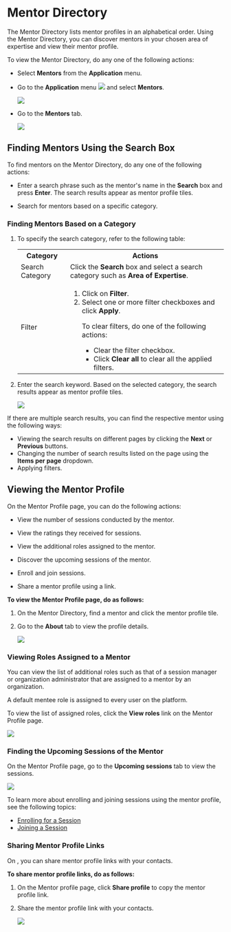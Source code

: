 
# Mentor Directory 

The Mentor Directory lists mentor profiles in an alphabetical order. Using the Mentor Directory, you can discover mentors in your chosen area of expertise and view their mentor profile.

To view the Mentor Directory, do any one of the following actions:

* Select **Mentors** from the **Application** menu.

* Go to the **Application** menu ![](media/burgermenu-icon.png) and select **Mentors**.

    ![](media/portal-applicationmenumentors.png)

* Go to the <b>Mentors</b> tab.

    ![](media/mentordirectory-icon.PNG)

## Finding Mentors Using the Search Box

To find mentors on the Mentor Directory, do any one of the following actions:

* Enter a search phrase such as the mentor's name  in the **Search** box and press **Enter**. The search results appear as mentor profile tiles.

* Search for mentors based on a specific category.

### Finding Mentors Based on a Category

1. To specify the search category, refer to the following table:

    <table>
    <tr>
        <th>Category</th>
        <th>Actions</th>
    </tr>
    <tr>
        <td>Search Category</td>
        <td>Click the <b>Search</b> box and select a search category such as <b>Area of Expertise</b>.</td>
    </tr>
    <tr>
        <td>Filter</td>
        <td><ol><li>Click on <b>Filter</b>.</li><li>Select one or more filter checkboxes and click <b>Apply</b>.</li><Admonition type="tip"><p>To clear filters, do one of the following actions:</p><ul><li>Clear the filter checkbox.</li><li>Click <b>Clear all</b> to clear all the applied filters.</li></ul></Admonition></ol></td>
    </tr>
    </table>

2. Enter the search keyword. Based on the selected category, the search results appear as mentor profile tiles.

    ![](media/searchmentors.png)

<Admonition type="tip">
<p>If there are multiple search results, you can find the respective mentor using the following ways:</p>
<ul>
<li>Viewing the search results on different pages by clicking the <b>Next</b> or <b>Previous</b> buttons.</li>
<li>Changing the number of search results listed on the page using the <b>Items per page</b> dropdown.</li>
<li>Applying filters.</li>
</ul>
</Admonition>

## Viewing the Mentor Profile

On the Mentor Profile page, you can do the following actions:

* View the number of sessions conducted by the mentor.

* View the ratings they received for sessions.

* View the additional roles assigned to the mentor.

* Discover the upcoming sessions of the mentor.

* Enroll and join sessions.

* Share a mentor profile using a link.

**To view the Mentor Profile page, do as follows:**

1. On the Mentor Directory, find a mentor and click the mentor profile tile.

2. Go to the <b>About</b> tab to view the profile details.

    ![](media/portal-mentorprofilepage.png)

### Viewing Roles Assigned to a Mentor

You can view the list of additional roles such as that of a session manager or organization administrator that are assigned to a mentor by an organization.

<Admonition type="tip">   
<p>A default mentee role is assigned to every user on the platform.</p>
</Admonition>

To view the list of assigned roles, click the **View roles** link on the Mentor Profile page.

![](media/portal-mentorprofilepage.png)

### Finding the Upcoming Sessions of the Mentor

On the Mentor Profile page, go to the <b>Upcoming sessions</b> tab to view the sessions.

![](media/portal-mentordirectory-upcomingsessions.png)

<Admonition type="info">
<p>To learn more about enrolling and joining sessions using the mentor profile, see the following topics:</p>
<ul>
<li><a href="enrolling-for-a-session">Enrolling for a Session</a></li>
<li><a href="joining-a-session">Joining a Session</a></li>
</ul>
</Admonition>

### Sharing Mentor Profile Links

On <PartialExample mentored />, you can share mentor profile links with your contacts.

**To share mentor profile links, do as follows:**

1. On the Mentor profile page, click **Share profile** to copy the mentor profile link.

2. Share the mentor profile link with your contacts.

    ![](media/portal-mentorprofilepage.png)

